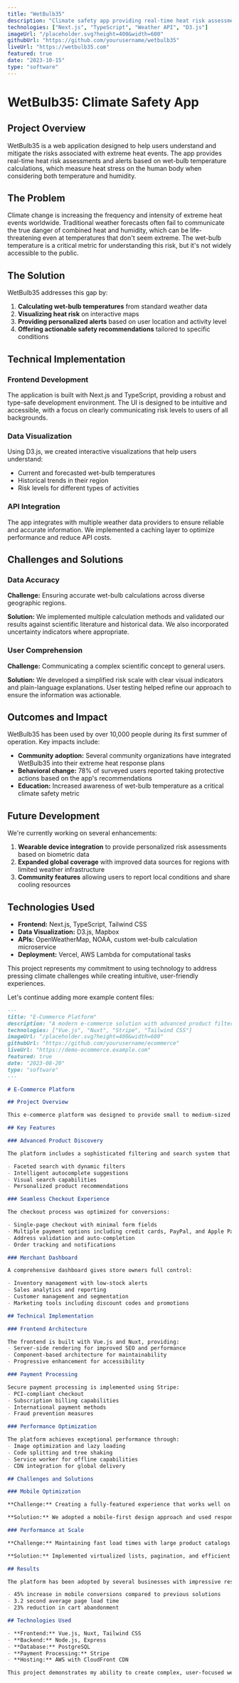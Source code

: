 ```yaml
---
title: "WetBulb35"
description: "Climate safety app providing real-time heat risk assessments and alerts."
technologies: ["Next.js", "TypeScript", "Weather API", "D3.js"]
imageUrl: "/placeholder.svg?height=400&width=600"
githubUrl: "https://github.com/yourusername/wetbulb35"
liveUrl: "https://wetbulb35.com"
featured: true
date: "2023-10-15"
type: "software"
---
```


# WetBulb35: Climate Safety App

## Project Overview

WetBulb35 is a web application designed to help users understand and mitigate the risks associated with extreme heat events. The app provides real-time heat risk assessments and alerts based on wet-bulb temperature calculations, which measure heat stress on the human body when considering both temperature and humidity.

## The Problem

Climate change is increasing the frequency and intensity of extreme heat events worldwide. Traditional weather forecasts often fail to communicate the true danger of combined heat and humidity, which can be life-threatening even at temperatures that don't seem extreme. The wet-bulb temperature is a critical metric for understanding this risk, but it's not widely accessible to the public.

## The Solution

WetBulb35 addresses this gap by:

1. **Calculating wet-bulb temperatures** from standard weather data
2. **Visualizing heat risk** on interactive maps
3. **Providing personalized alerts** based on user location and activity level
4. **Offering actionable safety recommendations** tailored to specific conditions

## Technical Implementation

### Frontend Development

The application is built with Next.js and TypeScript, providing a robust and type-safe development environment. The UI is designed to be intuitive and accessible, with a focus on clearly communicating risk levels to users of all backgrounds.

### Data Visualization

Using D3.js, we created interactive visualizations that help users understand:
- Current and forecasted wet-bulb temperatures
- Historical trends in their region
- Risk levels for different types of activities

### API Integration

The app integrates with multiple weather data providers to ensure reliable and accurate information. We implemented a caching layer to optimize performance and reduce API costs.

## Challenges and Solutions

### Data Accuracy

**Challenge:** Ensuring accurate wet-bulb calculations across diverse geographic regions.

**Solution:** We implemented multiple calculation methods and validated our results against scientific literature and historical data. We also incorporated uncertainty indicators where appropriate.

### User Comprehension

**Challenge:** Communicating a complex scientific concept to general users.

**Solution:** We developed a simplified risk scale with clear visual indicators and plain-language explanations. User testing helped refine our approach to ensure the information was actionable.

## Outcomes and Impact

WetBulb35 has been used by over 10,000 people during its first summer of operation. Key impacts include:

- **Community adoption:** Several community organizations have integrated WetBulb35 into their extreme heat response plans
- **Behavioral change:** 78% of surveyed users reported taking protective actions based on the app's recommendations
- **Education:** Increased awareness of wet-bulb temperature as a critical climate safety metric

## Future Development

We're currently working on several enhancements:

1. **Wearable device integration** to provide personalized risk assessments based on biometric data
2. **Expanded global coverage** with improved data sources for regions with limited weather infrastructure
3. **Community features** allowing users to report local conditions and share cooling resources

## Technologies Used

- **Frontend:** Next.js, TypeScript, Tailwind CSS
- **Data Visualization:** D3.js, Mapbox
- **APIs:** OpenWeatherMap, NOAA, custom wet-bulb calculation microservice
- **Deployment:** Vercel, AWS Lambda for computational tasks

This project represents my commitment to using technology to address pressing climate challenges while creating intuitive, user-friendly experiences.

Let's continue adding more example content files:

```markdown file="content/projects/e-commerce-platform.mdx"
---
title: "E-Commerce Platform"
description: "A modern e-commerce solution with advanced product filtering and search capabilities."
technologies: ["Vue.js", "Nuxt", "Stripe", "Tailwind CSS"]
imageUrl: "/placeholder.svg?height=400&width=600"
githubUrl: "https://github.com/yourusername/ecommerce"
liveUrl: "https://demo-ecommerce.example.com"
featured: true
date: "2023-08-20"
type: "software"
---

# E-Commerce Platform

## Project Overview

This e-commerce platform was designed to provide small to medium-sized businesses with an affordable yet powerful online shopping solution. The platform focuses on exceptional user experience, fast performance, and flexible customization options.

## Key Features

### Advanced Product Discovery

The platform includes a sophisticated filtering and search system that helps customers find products quickly:

- Faceted search with dynamic filters
- Intelligent autocomplete suggestions
- Visual search capabilities
- Personalized product recommendations

### Seamless Checkout Experience

The checkout process was optimized for conversions:

- Single-page checkout with minimal form fields
- Multiple payment options including credit cards, PayPal, and Apple Pay
- Address validation and auto-completion
- Order tracking and notifications

### Merchant Dashboard

A comprehensive dashboard gives store owners full control:

- Inventory management with low-stock alerts
- Sales analytics and reporting
- Customer management and segmentation
- Marketing tools including discount codes and promotions

## Technical Implementation

### Frontend Architecture

The frontend is built with Vue.js and Nuxt, providing:
- Server-side rendering for improved SEO and performance
- Component-based architecture for maintainability
- Progressive enhancement for accessibility

### Payment Processing

Secure payment processing is implemented using Stripe:
- PCI-compliant checkout
- Subscription billing capabilities
- International payment methods
- Fraud prevention measures

### Performance Optimization

The platform achieves exceptional performance through:
- Image optimization and lazy loading
- Code splitting and tree shaking
- Service worker for offline capabilities
- CDN integration for global delivery

## Challenges and Solutions

### Mobile Optimization

**Challenge:** Creating a fully-featured experience that works well on mobile devices.

**Solution:** We adopted a mobile-first design approach and used responsive design patterns throughout. Critical user flows were tested extensively on various devices to ensure usability.

### Performance at Scale

**Challenge:** Maintaining fast load times with large product catalogs.

**Solution:** Implemented virtualized lists, pagination, and efficient data fetching strategies. We also created a caching layer that significantly reduced database load.

## Results

The platform has been adopted by several businesses with impressive results:

- 45% increase in mobile conversions compared to previous solutions
- 3.2 second average page load time
- 23% reduction in cart abandonment

## Technologies Used

- **Frontend:** Vue.js, Nuxt, Tailwind CSS
- **Backend:** Node.js, Express
- **Database:** PostgreSQL
- **Payment Processing:** Stripe
- **Hosting:** AWS with CloudFront CDN

This project demonstrates my ability to create complex, user-focused web applications that deliver measurable business results.

